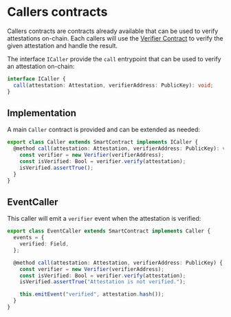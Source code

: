 # Callers contracts

Callers contracts are contracts already available that can be used to verify attestations on-chain.
Each callers will use the [Verifier Contract](./Verifier) to verify the given attestation and handle the result.

The interface `ICaller` provide the `call` entrypoint that can be used to verify an attestation on-chain:

```ts
interface ICaller {
  call(attestation: Attestation, verifierAddress: PublicKey): void;
}
```

## Implementation

A main `Caller` contract is provided and can be extended as needed:

```typescript
export class Caller extends SmartContract implements ICaller {
  @method call(attestation: Attestation, verifierAddress: PublicKey): void {
    const verifier = new Verifier(verifierAddress);
    const isVerified: Bool = verifier.verify(attestation);
    isVerified.assertTrue();
  }
}
```

## EventCaller

This caller will emit a `verifier` event when the attestation is verified:

```typescript
export class EventCaller extends SmartContract implements Caller {
  events = {
    verified: Field,
  };

  @method call(attestation: Attestation, verifierAddress: PublicKey) {
    const verifier = new Verifier(verifierAddress);
    const isVerified: Bool = verifier.verify(attestation);
    isVerified.assertTrue("Attestation is not verified.");

    this.emitEvent("verified", attestation.hash());
  }
}
```
